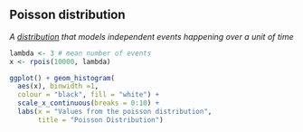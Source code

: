 ## Poisson distribution

<dfn>A [distribution](d.html#distribution) that models independent events happening over a unit of time</dfn>

```r
lambda <- 3 # mean number of events
x <- rpois(10000, lambda)
```

```r
ggplot() + geom_histogram(
  aes(x), binwidth =1,
  colour = "black", fill = "white") +
  scale_x_continuous(breaks = 0:10) +
  labs(x = "Values from the poisson distribution",
       title = "Poisson Distribution")
```



